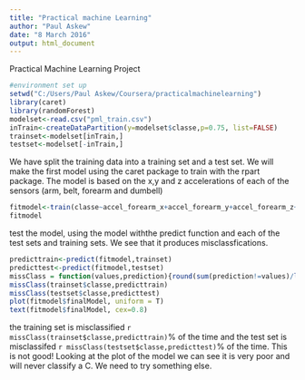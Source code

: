 ```yaml
---
title: "Practical machine Learning"
author: "Paul Askew"
date: "8 March 2016"
output: html_document
---
```


Practical Machine Learning Project

```r
#environment set up
setwd("C:/Users/Paul Askew/Coursera/practicalmachinelearning")
library(caret)
library(randomForest)
modelset<-read.csv("pml_train.csv")
inTrain<-createDataPartition(y=modelset$classe,p=0.75, list=FALSE)
trainset<-modelset[inTrain,]
testset<-modelset[-inTrain,]
```

We have split the training data into a training set and a test set.  We will make the first model using the caret package to train with the rpart package.  The model is based on the x,y and z accelerations of each of the sensors (arm, belt, forearm and dumbell)

```r
fitmodel<-train(classe~accel_forearm_x+accel_forearm_y+accel_forearm_z+accel_dumbbell_x+accel_dumbbell_y+accel_dumbbell_z+accel_arm_x+accel_arm_y+accel_arm_z+accel_belt_x+accel_belt_y+accel_belt_z,data=trainset,method="rpart")
fitmodel
```

test the model, using the model withthe predict function and each of the test sets and training sets.  We see that it produces misclassfications.
```r
predicttrain<-predict(fitmodel,trainset)
predicttest<-predict(fitmodel,testset)
missClass = function(values,prediction){round(sum(prediction!=values)/length(values)*100,2)}
missClass(trainset$classe,predicttrain)
missClass(testset$classe,predicttest)
plot(fitmodel$finalModel, uniform = T)
text(fitmodel$finalModel, cex=0.8)
```
the training set is misclassified `r missClass(trainset$classe,predicttrain)`% of the time and the test set is misclassifed `r missClass(testset$classe,predicttest)`% of the time.  This is not good! Looking at the plot of the model we can see it is very poor and will never classify a C.  We need to try something else.
